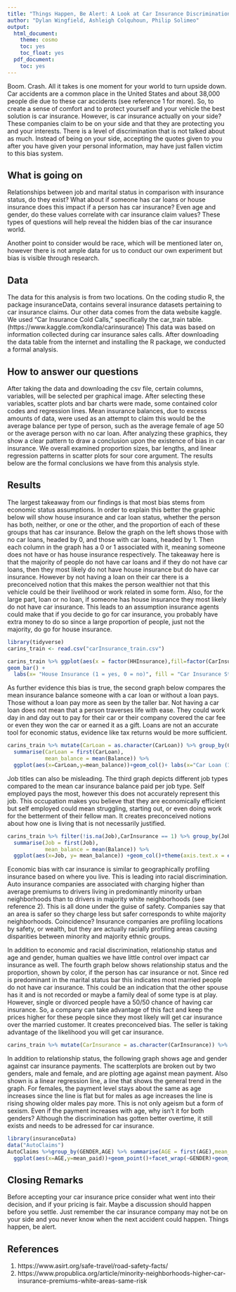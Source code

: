 ```yaml
---
title: "Things Happen, Be Alert: A Look at Car Insurance Discrimination"
author: "Dylan Wingfield, Ashleigh Colquhoun, Philip Solimeo"
output:
  html_document:
    theme: cosmo
    toc: yes
    toc_float: yes
  pdf_document:
    toc: yes
---
```

Boom. Crash. All it takes is one moment for your world to turn upside down. Car accidents are a common place in the United States and about 38,000 people die due to these car accidents (see reference 1 for more). So, to create a sense of comfort and to protect yourself and your vehicle the best solution is car insurance. However, is car insurance actually on your side? These companies claim to be on your side and that they are protecting you and your interests. There is a level of discrimination that is not talked about as much. Instead of being on your side, accepting the quotes given to you after you have given your personal information, may have just fallen victim to this bias system. 

## What is going on
Relationships between job and marital status in comparison with insurance status, do they exist? What about if someone has car loans or house insurance does this impact if a person has car insurance? Even age and gender, do these values correlate with car insurance claim values? These types of questions will help reveal the hidden bias of the car insurance world. 

Another point to consider would be race, which will be mentioned later on, however there is not ample data for us to conduct our own experiment but bias is visible through research.

## Data 
The data for this analysis is from two locations. On the coding studio R, the package insuranceData, contains several insurance datasets pertaining to car insurance claims. Our other data comes from the data website kaggle. We used “Car Insurance Cold Calls,” specifically the car_train table. (https://www.kaggle.com/kondla/carinsurance) This data was based on information collected during car insurance sales calls. After downloading the data table from the internet and installing the R package, we conducted a formal analysis. 

## How to answer our questions
After taking the data and downloading the csv file, certain columns, variables, will be selected per graphical image. After selecting these variables, scatter plots and bar charts were made, some contained color codes and regression lines. Mean insurance balances, due to excess amounts of data, were used as an attempt to claim this would be the average balance per type of person, such as the average female of age 50 or the average person with no car loan. After analyzing these graphics, they show a clear pattern to draw a conclusion upon the existence of bias in car insurance. We overall examined proportion sizes, bar lengths, and linear regression patterns in scatter plots for sour core argument. The results below are the formal conclusions we have from this analysis style.

## Results
The largest takeaway from our findings is that most bias stems from economic status assumptions. In order to explain this better the graphic below will show house insurance and car loan status, whether the person has both, neither, or one or the other, and the proportion of each of these groups that has car insurance. Below the graph on the left shows those with no car loans, headed by 0, and those with car loans, headed by 1. Then each column in the graph has a 0 or 1 associated with it, meaning someone does not have or has house insurance respectively. The takeaway here is that the majority of people do not have car loans and if they do not have car loans, then they most likely do not have house insurance but do have car insurance. However by not having a loan on their car there is a preconceived notion that this makes the person wealthier not that this vehicle could be their livelihood or work related in some form. Also, for the large part, loan or no loan, if someone has house insurance they most likely do not have car insurance. This leads to an assumption insurance agents could make that if you decide to go for car insurance, you probably have extra money to do so since a large proportion of people, just not the majority, do go for house insurance. 

```r
library(tidyverse)
carins_train <- read.csv("carInsurance_train.csv") 

carins_train %>% ggplot(aes(x = factor(HHInsurance),fill=factor(CarInsurance))) +
geom_bar() +
  labs(x= "House Insurance (1 = yes, 0 = no)", fill = "Car Insurance Status (1 = yes, 0 = no)", title = "House Insurance and Car Loans vs Car Insurance") + facet_wrap(~CarLoan)
```

As further evidence this bias is true, the second graph below compares the mean insurance balance someone with a car loan or without a loan pays. Those without a loan pay more as seen by the taller bar. Not having a car loan does not mean that a person traverses life with ease. They could work day in and day out to pay for their car or their company covered the car fee or even they won the car or earned it as a gift. Loans are not an accurate tool for economic status, evidence like tax returns would be more sufficient. 

```r
carins_train %>% mutate(CarLoan = as.character(CarLoan)) %>% group_by(CarLoan) %>% 
  summarise(CarLoan = first(CarLoan),
            mean_balance = mean(Balance)) %>% 
  ggplot(aes(x=CarLoan,y=mean_balance))+geom_col()+ labs(x="Car Loan (1  = yes, 0 = no)", y = "Mean Balance", title = "Does having a Car Loan affect the Balance Owed")
```

Job titles can also be misleading. The third graph depicts different job types compared to the mean car insurance balance paid per job type. Self employed pays the most, however this does not accurately represent this job. This occupation makes you believe that they are economically efficient but self employed could mean struggling, starting out, or even doing work for the betterment of their fellow man. It creates preconceived notions about how one is living that is not necessarily justified.

```r
carins_train %>% filter(!is.na(Job),CarInsurance == 1) %>% group_by(Job) %>% 
  summarise(Job = first(Job),
            mean_balance = mean(Balance)) %>%
  ggplot(aes(x=Job, y= mean_balance)) +geom_col()+theme(axis.text.x = element_text(angle = 315, vjust = 1, hjust = 0))+labs(title = "Insurance Balance in Relation to Different Jobs", y = "Mean Balance", x = "Job")
```

Economic bias with car insurance is similar to geographically profiling insurance based on where you live. This is leading into racial discrimination. Auto insurance companies are associated with charging higher than average premiums to drivers living in predominantly minority urban neighborhoods than to drivers in majority white neighborhoods (see reference 2). This is all done under the guise of safety. Companies say that an area is safer so they charge less but safer corresponds to white majority neighborhoods. Coincidence? Insurance companies are profiling locations by safety, or wealth, but they are actually racially profiling areas causing disparities between minority and majority ethnic groups. 

In addition to economic and racial discrimination, relationship status and age and gender, human qualties we have little control over impact car insurance as well. The fourth graph below shows relationship status and the proportion, shown by color, if the person has car insurance or not. Since red is predominant in the marital status bar this indicates most married people do not have car insurance. This could be an indication that the other spouse has it and is not recorded or maybe a family deal of some type is at play. However, single or divorced people have a 50/50 chance of having car insurance. So, a company can take advantage of this fact and keep the prices higher for these people since they most likely will get car insurance over the married customer. It creates preconceived bias. The seller is taking advantage of the likelihood you will get car insurance. 

```r
carins_train %>% mutate(CarInsurance = as.character(CarInsurance)) %>% group_by(Marital) %>%  select(Marital,CarInsurance) %>% ggplot(aes(x=Marital,fill=CarInsurance))+geom_bar() +labs(title = "Influence of Marital Status on Car Insurance", y = "Count", x = "Marital Status",fill = "Car Insurance Status (1 = yes, 0 = no)")
```

In addition to relationship status, the following graph shows age and gender against car insurance payments. The scatterplots are broken out by two genders, male and female, and are plotting age against mean payment. Also shown is a linear regression line, a line that shows the general trend in the graph. For females, the payment level stays about the same as age increases since the line is flat but for males as age increases the line is rising showing older males pay more. This is not only ageism but a form of sexism. Even if the payment increases with age, why isn’t it for both genders? Although the discrimination has gotten better overtime, it still exists and needs to be adressed for car insurance. 

```r
library(insuranceData)
data("AutoClaims")
AutoClaims %>%group_by(GENDER,AGE) %>% summarise(AGE = first(AGE),mean_paid = mean(PAID),GENDER=first(GENDER)) %>%  
  ggplot(aes(x=AGE,y=mean_paid))+geom_point()+facet_wrap(~GENDER)+geom_smooth(method = "lm")+ labs(title = "Accident Amount Paid with respect to Different Ages", y = "Mean Paid", x = "Age")
```

## Closing Remarks 

Before accepting your car insurance price consider what went into their decision, and if your pricing is fair. Maybe a discussion should happen before you settle. Just remember the car insurance company may not be on your side and you never know when the next accident could happen. Things happen, be alert. 

## References
(1) https://www.asirt.org/safe-travel/road-safety-facts/ 
(2) https://www.propublica.org/article/minority-neighborhoods-higher-car-insurance-premiums-white-areas-same-risk 

